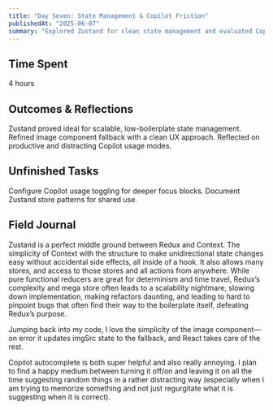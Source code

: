 ```yaml
---
title: "Day Seven: State Management & Copilot Friction"
publishedAt: "2025-06-07"
summary: "Explored Zustand for clean state management and evaluated Copilot's role in supporting vs. obstructing deep development work."
---
```


## Time Spent
4 hours

## Outcomes & Reflections
Zustand proved ideal for scalable, low-boilerplate state management.
Refined image component fallback with a clean UX approach.
Reflected on productive and distracting Copilot usage modes.

## Unfinished Tasks
Configure Copilot usage toggling for deeper focus blocks.
Document Zustand store patterns for shared use.

## Field Journal

Zustand is a perfect middle ground between Redux and Context. The simplicity of Context with the structure to make unidirectional state changes easy without accidental side effects, all inside of a hook. It also allows many stores, and access to those stores and all actions from anywhere. While pure functional reducers are great for determinism and time travel, Redux’s complexity and mega store often leads to a scalability nightmare, slowing down implementation, making refactors daunting, and leading to hard to pinpoint bugs that often find their way to the boilerplate itself, defeating Redux’s purpose. 

Jumping back into my code, I love the simplicity of the image component—on error it updates imgSrc state to the fallback, and React takes care of the rest. 

Copilot autocomplete is both super helpful and also really annoying. I plan to find a happy medium between turning it off/on and leaving it on all the time suggesting random things in a rather distracting way (especially when I am trying to memorize something and not just regurgitate what it is suggesting when it is correct).
